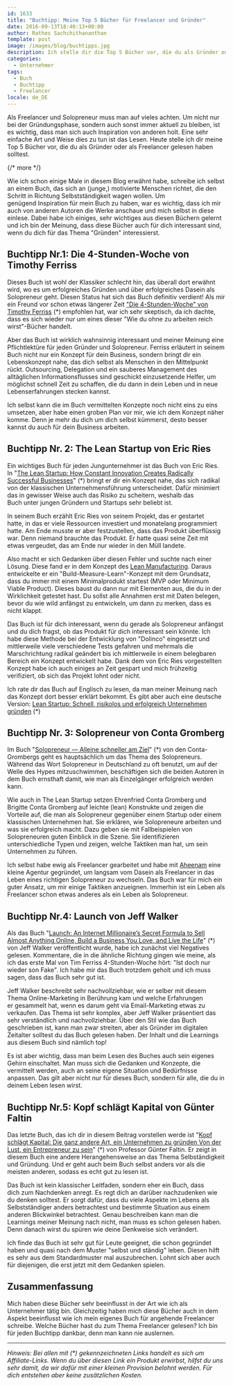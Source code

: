 ```yaml
---
id: 1633
title: "Buchtipp: Meine Top 5 Bücher für Freelancer und Gründer"
date: 2016-09-13T18:40:13+00:00
author: Rathes Sachchithananthan
template: post
image: /images/blog/buchtipps.jpg
description: Ich stelle dir die Top 5 Bücher vor, die du als Gründer oder Freelancer gelesen haben solltest.
categories:
  - Unternehmer
tags:
  - Buch
  - Buchtipp
  - Freelancer
locale: de_DE
---
```


Als Freelancer und Solopreneur muss man auf vieles achten. Um nicht nur bei der Gründungsphase, sondern auch sonst immer aktuell zu bleiben, ist es wichtig, dass man sich auch Inspiration von anderen holt. Eine sehr einfache Art und Weise dies zu tun ist das Lesen. Heute stelle ich dir meine Top 5 Bücher vor, die du als Gründer oder als Freelancer gelesen haben solltest.

{/* more */}

Wie ich schon einige Male in diesem Blog erwähnt habe, schreibe ich selbst an einem Buch, das sich an (junge,) motivierte Menschen richtet, die den Schritt in Richtung Selbstständigkeit wagen wollen. Um genügend Inspiration für mein Buch zu haben, war es wichtig, dass ich mir auch von anderen Autoren die Werke anschaue und mich selbst in diese einlese. Dabei habe ich einiges, sehr wichtiges aus diesen Büchern gelernt und ich bin der Meinung, dass diese Bücher auch für dich interessant sind, wenn du dich für das Thema "Gründen" interessierst.

## Buchtipp Nr.1: Die 4-Stunden-Woche von Timothy Ferriss

Dieses Buch ist wohl der Klassiker schlecht hin, das überall dort erwähnt wird, wo es um erfolgreiches Gründen und über erfolgreiches Dasein als Solopreneur geht. Diesen Status hat sich das Buch definitiv verdient! Als mir ein Freund vor schon etwas längerer Zeit ["Die 4-Stunden-Woche" von Timothy Ferriss](http://amzn.to/2caaZUt) (\*) empfohlen hat, war ich sehr skeptisch, da ich dachte, dass es sich wieder nur um eines dieser "Wie du ohne zu arbeiten reich wirst"-Bücher handelt.

Aber das Buch ist wirklich wahnsinnig interessant und meiner Meinung eine Pflichtlektüre für jeden Gründer und Solopreneur. Ferriss erläutert in seinem Buch nicht nur ein Konzept für dein Business, sondern bringt dir ein Lebenskonzept nahe, das dich selbst als Menschen in den Mittelpunkt rückt. Outsourcing, Delegation und ein sauberes Management des alltäglichen Informationsflusses sind geschickt einzusetzende Helfer, um möglichst schnell Zeit zu schaffen, die du dann in dein Leben und in neue Lebenserfahrungen stecken kannst.

Ich selbst kann die im Buch vermittelten Konzepte noch nicht eins zu eins umsetzen, aber habe einen groben Plan vor mir, wie ich dem Konzept näher komme. Denn je mehr du dich um dich selbst kümmerst, desto besser kannst du auch für dein Business arbeiten.

## Buchtipp Nr. 2: The Lean Startup von Eric Ries

Ein wichtiges Buch für jeden Jungunternehmer ist das Buch von Eric Ries. In "[The Lean Startup: How Constant Innovation Creates Radically Successful Businesses](http://amzn.to/2cGMYCX)" (\*) bringt er dir ein Konzept nahe, das sich radikal von der klassischen Unternehmensführung unterscheidet. Dafür minimiert das in gewisser Weise auch das Risiko zu scheitern, weshalb das Buch unter jungen Gründern und Startups sehr beliebt ist.

In seinem Buch erzählt Eric Ries von seinem Projekt, das er gestartet hatte, in das er viele Ressourcen investiert und monatelang programmiert hatte. Am Ende musste er aber festzustellen, dass das Produkt überflüssig war. Denn niemand brauchte das Produkt. Er hatte quasi seine Zeit mit etwas vergeudet, das am Ende nur wieder in den Müll landete.

Also macht er sich Gedanken über diesen Fehler und suchte nach einer Lösung. Diese fand er in dem Konzept des [Lean Manufacturing](https://de.wikipedia.org/wiki/Schlanke_Produktion). Daraus entwickelte er ein "Build-Measure-Learn"-Konzept mit dem Grundsatz, dass du immer mit einem Minimalprodukt startest (MVP oder Minimum Viable Product). Dieses baust du dann nur mit Elementen aus, die du in der Wirklichkeit getestet hast. Du sollst alle Annahmen erst mit Daten belegen, bevor du wie wild anfängst zu entwickeln, um dann zu merken, dass es nicht klappt.

Das Buch ist für dich interessant, wenn du gerade als Solopreneur anfängst und du dich fragst, ob das Produkt für dich interessant sein könnte. Ich habe diese Methode bei der Entwicklung von "Dolinco" eingesetzt und mittlerweile viele verschiedene Tests gefahren und mehrmals die Marschrichtung radikal geändert bis ich mittlerweile in einem belegbaren Bereich ein Konzept entwickelt habe. Dank dem von Eric Ries vorgestellten Konzept habe ich auch einiges an Zeit gespart und mich frühzeitig verifiziert, ob sich das Projekt lohnt oder nicht.

Ich rate dir das Buch auf Englisch zu lesen, da man meiner Meinung nach das Konzept dort besser erklärt bekommt. Es gibt aber auch eine deutsche Version: [Lean Startup: Schnell, risikolos und erfolgreich Unternehmen gründen](http://amzn.to/2c3O6iL) (\*)

## Buchtipp Nr. 3: Solopreneur von Conta Gromberg

Im Buch "[Solopreneur — Alleine schneller am Ziel](http://amzn.to/2clsKiK)" (\*) von den Conta-Grombergs geht es hauptsächlich um das Thema des Solopreneurs. Während das Wort Solopreneur in Deutschland zu oft benutzt, um auf der Welle des Hypes mitzuschwimmen, beschäftigen sich die beiden Autoren in dem Buch ernsthaft damit, wie man als Einzelgänger erfolgreich werden kann.

Wie auch in The Lean Startup setzen Ehrenfried Conta Gromberg und Brigitte Conta Gromberg auf leichte (lean) Konstrukte und zeigen die Vorteile auf, die man als Solopreneur gegenüber einem Startup oder einem klassischen Unternehmen hat. Sie erklären, wie Solopreneure arbeiten und was sie erfolgreich macht. Dazu geben sie mit Fallbeispielen von Solopreneuren guten Einblick in die Szene. Sie identifizieren unterschiedliche Typen und zeigen, welche Taktiken man hat, um sein Unternehmen zu führen.

Ich selbst habe ewig als Freelancer gearbeitet und habe mit [Aheenam](https://aheenam.com) eine kleine Agentur gegründet, um langsam vom Dasein als Freelancer in das Leben eines richtigen Solopreneur zu wechseln. Das Buch war für mich ein guter Ansatz, um mir einige Taktiken anzueignen. Immerhin ist ein Leben als Freelancer schon etwas anderes als ein Leben als Solopreneur.

## Buchtipp Nr.4: Launch von Jeff Walker

Als das Buch "[Launch: An Internet Millionaire&#8217;s Secret Formula to Sell Almost Anything Online, Build a Business You Love, and Live the Life](http://amzn.to/2cnyGYH)" (\*) von Jeff Walker veröffentlicht wurde, habe ich zunächst viel Negatives gelesen. Kommentare, die in die ähnliche Richtung gingen wie meine, als ich das erste Mal von Tim Ferriss 4-Stunden-Woche hört: "Ist doch nur wieder son Fake". Ich habe mir das Buch trotzdem geholt und ich muss sagen, dass das Buch sehr gut ist.

Jeff Walker beschreibt sehr nachvollziehbar, wie er selber mit diesem Thema Online-Marketing in Berührung kam und welche Erfahrungen er gesammelt hat, wenn es darum geht via Email-Marketing etwas zu verkaufen. Das Thema ist sehr komplex, aber Jeff Walker präsentiert das sehr verständlich und nachvollziehbar. Über den Stil wie das Buch geschrieben ist, kann man zwar streiten, aber als Gründer im digitalen Zeitalter solltest du das Buch gelesen haben. Der Inhalt und die Learnings aus diesem Buch sind nämlich top!

Es ist aber wichtig, dass man beim Lesen des Buches auch sein eigenes Gehirn einschaltet. Man muss sich die Gedanken und Konzepte, die vermittelt werden, auch an seine eigene Situation und Bedürfnisse anpassen. Das gilt aber nicht nur für dieses Buch, sondern für alle, die du in deinem Leben lesen wirst.

## Buchtipp Nr.5: Kopf schlägt Kapital von Günter Faltin

Das letzte Buch, das ich dir in diesem Beitrag vorstellen werde ist "[Kopf schlägt Kapital: Die ganz andere Art, ein Unternehmen zu gründen Von der Lust, ein Entrepreneur zu sein](http://amzn.to/2cJraGZ)" (\*) von Professor Günter Faltin. Er zeigt in diesem Buch eine andere Herangehensweise an das Thema Selbständigkeit und Gründung. Und er geht auch beim Buch selbst anders vor als die meisten anderen, sodass es echt gut zu lesen ist.

Das Buch ist kein klassischer Leitfaden, sondern eher ein Buch, dass dich zum Nachdenken anregt. Es regt dich an darüber nachzudenken wie du denken solltest. Er sorgt dafür, dass du viele Aspekte im Lebens als Selbstständiger anders betrachtest und bestimmte Situation aus einem anderen Blickwinkel betrachtest. Genau beschreiben kann man die Learnings meiner Meinung nach nicht, man muss es schon gelesen haben. Denn danach wirst du spüren wie deine Denkweise sich verändert.

Ich finde das Buch ist sehr gut für Leute geeignet, die schon gegründet haben und quasi nach dem Muster "selbst und ständig" leben. Diesen hilft es sehr aus dem Standardmuster mal auszubrechen. Lohnt sich aber auch für diejenigen, die erst jetzt mit dem Gedanken spielen.

## Zusammenfassung

Mich haben diese Bücher sehr beeinflusst in der Art wie ich als Unternehmer tätig bin. Gleichzeitig haben mich diese Bücher auch in dem Aspekt beeinflusst wie ich mein eigenes Buch für angehende Freelancer schreibe. Welche Bücher hast du zum Thema Freelancer gelesen? Ich bin für jeden Buchtipp dankbar, denn man kann nie auslernen.

---

_Hinweis: Bei allen mit (\*) gekennzeichneten Links handelt es sich um Affiliate-Links. Wenn du über diesen Link ein Produkt erwirbst, hilfst du uns sehr damit, da wir dafür mit einer kleinen Provision belohnt werden. Für dich entstehen aber keine zusätzlichen Kosten._
